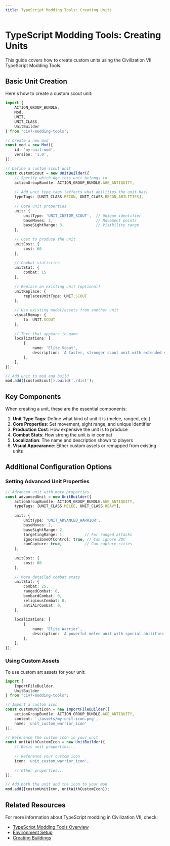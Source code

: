 ```yaml
---
title: TypeScript Modding Tools: Creating Units
---
```


# TypeScript Modding Tools: Creating Units

This guide covers how to create custom units using the Civilization VII TypeScript Modding Tools.

## Basic Unit Creation

Here's how to create a custom scout unit:

```typescript
import { 
    ACTION_GROUP_BUNDLE, 
    Mod, 
    UNIT, 
    UNIT_CLASS, 
    UnitBuilder 
} from "civ7-modding-tools";

// Create a new mod
const mod = new Mod({
    id: 'my-unit-mod',
    version: '1.0',
});

// Define a custom scout unit
const customScout = new UnitBuilder({
    // Specify which Age this unit belongs to
    actionGroupBundle: ACTION_GROUP_BUNDLE.AGE_ANTIQUITY,
    
    // Add unit type tags (affects what abilities the unit has)
    typeTags: [UNIT_CLASS.RECON, UNIT_CLASS.RECON_ABILITIES],
    
    // Core unit properties
    unit: {
        unitType: 'UNIT_CUSTOM_SCOUT',  // Unique identifier
        baseMoves: 3,                   // Movement points
        baseSightRange: 3,              // Visibility range
    },
    
    // Cost to produce the unit
    unitCost: { 
        cost: 60 
    },
    
    // Combat statistics
    unitStat: { 
        combat: 15 
    },
    
    // Replace an existing unit (optional)
    unitReplace: { 
        replacesUnitType: UNIT.SCOUT 
    },
    
    // Use existing model/assets from another unit
    visualRemap: { 
        to: UNIT.SCOUT
    },
    
    // Text that appears in-game
    localizations: [
        { 
            name: 'Elite Scout', 
            description: 'A faster, stronger scout unit with extended visibility.'
        },
    ],
});

// Add unit to mod and build
mod.add([customScout]).build('./dist');
```

## Key Components

When creating a unit, these are the essential components:

1. **Unit Type Tags**: Define what kind of unit it is (melee, ranged, etc.)
2. **Core Properties**: Set movement, sight range, and unique identifier
3. **Production Cost**: How expensive the unit is to produce
4. **Combat Stats**: How strong the unit is in combat
5. **Localization**: The name and description shown to players
6. **Visual Appearance**: Either custom assets or remapped from existing units

## Additional Configuration Options

### Setting Advanced Unit Properties

```typescript
// Advanced unit with more properties
const advancedUnit = new UnitBuilder({
    actionGroupBundle: ACTION_GROUP_BUNDLE.AGE_ANTIQUITY,
    typeTags: [UNIT_CLASS.MELEE, UNIT_CLASS.HEAVY],
    
    unit: {
        unitType: 'UNIT_ADVANCED_WARRIOR',
        baseMoves: 2,
        baseSightRange: 2,
        targetingRange: 1,         // For ranged attacks
        ignoresZoneOfControl: true, // Can ignore ZOC
        canCapture: true,          // Can capture cities
    },
    
    unitCost: { 
        cost: 80 
    },
    
    // More detailed combat stats
    unitStat: { 
        combat: 25,
        rangedCombat: 0,
        bombardCombat: 0,
        religiousCombat: 0,
        antiAirCombat: 0,
    },
    
    localizations: [
        { 
            name: 'Elite Warrior', 
            description: 'A powerful melee unit with special abilities.'
        },
    ],
});
```

### Using Custom Assets

To use custom art assets for your unit:

```typescript
import { 
    ImportFileBuilder, 
    UnitBuilder 
} from "civ7-modding-tools";

// Import a custom icon
const customUnitIcon = new ImportFileBuilder({
    actionGroupBundle: ACTION_GROUP_BUNDLE.AGE_ANTIQUITY,
    content: './assets/my-unit-icon.png',
    name: 'unit_custom_warrior_icon'
});

// Reference the custom icon in your unit
const unitWithCustomIcon = new UnitBuilder({
    // Basic unit properties...
    
    // Reference your custom icon
    icon: 'unit_custom_warrior_icon',
    
    // Other properties...
});

// Add both the unit and the icon to your mod
mod.add([customUnitIcon, unitWithCustomIcon]);
```

## Related Resources

For more information about TypeScript modding in Civilization VII, check:
- [TypeScript Modding Tools Overview](/migrated/community/guides/typescript/howto/guides/typescript/typescript-overview)
- [Environment Setup](/migrated/community/guides/typescript/howto/guides/typescript/howto/environment-setup)
- [Creating Buildings](/migrated/community/guides/typescript/howto/guides/typescript/howto/creating-buildings) 